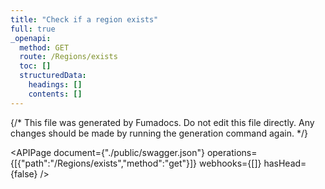 ```yaml
---
title: "Check if a region exists"
full: true
_openapi:
  method: GET
  route: /Regions/exists
  toc: []
  structuredData:
    headings: []
    contents: []
---
```


{/* This file was generated by Fumadocs.
Do not edit this file directly. Any changes should be made by running the generation command again. */}

<APIPage document={"./public/swagger.json"} operations={[{"path":"/Regions/exists","method":"get"}]} webhooks={[]} hasHead={false} />